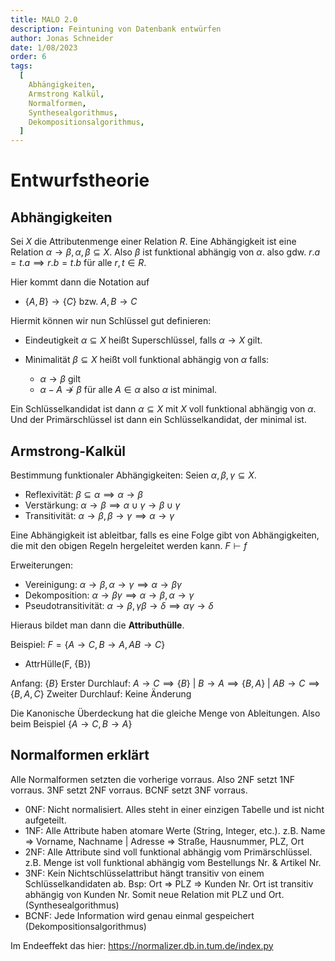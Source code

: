 ```yaml
---
title: MALO 2.0
description: Feintuning von Datenbank entwürfen
author: Jonas Schneider
date: 1/08/2023
order: 6
tags:
  [
    Abhängigkeiten,
    Armstrong Kalkül,
    Normalformen,
    Synthesealgorithmus,
    Dekompositionsalgorithmus,
  ]
---
```


# Entwurfstheorie

## Abhängigkeiten

Sei $X$ die Attributenmenge einer Relation $R$. Eine Abhängigkeit ist eine Relation $\alpha \to \beta, \alpha, \beta \subseteq X$. Also $\beta$ ist funktional abhängig von $\alpha$.
also gdw. $r.a = t.a \implies r.b = t.b$ für alle $r,t \in R$.

Hier kommt dann die Notation auf

- $\{ A,B \} \to \{ C \}$ bzw. $A,B \to C$

Hiermit können wir nun Schlüssel gut definieren:

- Eindeutigkeit
  $\alpha \subseteq X$ heißt Superschlüssel, falls $\alpha \to X$ gilt.

- Minimalität
  $\beta \subseteq X$ heißt voll funktional abhängig von $\alpha$ falls:
  - $\alpha \to \beta$ gilt
  - $\alpha - {A} \nrightarrow \beta$ für alle $A \in \alpha$ also $\alpha$ ist minimal.

Ein Schlüsselkandidat ist dann $\alpha \subseteq X$ mit $X$ voll funktional abhängig von $\alpha$.
Und der Primärschlüssel ist dann ein Schlüsselkandidat, der minimal ist.

## Armstrong-Kalkül

Bestimmung funktionaler Abhängigkeiten:
Seien $\alpha, \beta, \gamma \subseteq X$.

- Reflexivität: $\beta \subseteq \alpha \implies \alpha \to \beta$
- Verstärkung: $\alpha \to \beta \implies \alpha \cup \gamma \to \beta \cup \gamma$
- Transitivität: $\alpha \to \beta, \beta \to \gamma \implies \alpha \to \gamma$

Eine Abhängigkeit ist ableitbar, falls es eine Folge gibt von Abhängigkeiten, die mit den obigen Regeln hergeleitet werden kann.
$F \vdash f$

Erweiterungen:

- Vereinigung: $\alpha \to \beta, \alpha \to \gamma \implies \alpha \to \beta \gamma$
- Dekomposition: $\alpha \to \beta \gamma \implies \alpha \to \beta, \alpha \to \gamma$
- Pseudotransitivität: $\alpha \to \beta, \gamma \beta \to \delta \implies \alpha \gamma \to \delta$

Hieraus bildet man dann die **Attributhülle**.

Beispiel: $F=\{ A \to C, B \to A, AB \to C \}$

- AttrHülle(F, \{B\})

Anfang: $\{B\}$
Erster Durchlauf: $A \to C \implies \{B\}$ | $B \to A \implies \{B,A\}$ | $AB \to C \implies \{B,A,C\}$
Zweiter Durchlauf: Keine Änderung

Die Kanonische Überdeckung hat die gleiche Menge von Ableitungen. Also beim Beispiel $\{A \to C, B \to A\}$

## Normalformen erklärt

Alle Normalformen setzten die vorherige vorraus. Also 2NF setzt 1NF vorraus. 3NF setzt 2NF vorraus. BCNF setzt 3NF vorraus.

- 0NF: Nicht normalisiert. Alles steht in einer einzigen Tabelle und ist nicht aufgeteilt.
- 1NF: Alle Attribute haben atomare Werte (String, Integer, etc.). z.B. Name => Vorname, Nachname | Adresse => Straße, Hausnummer, PLZ, Ort
- 2NF: Alle Attribute sind voll funktional abhängig vom Primärschlüssel. z.B. Menge ist voll funktional abhängig vom Bestellungs Nr. & Artikel Nr.
- 3NF: Kein Nichtschlüsselattribut hängt transitiv von einem Schlüsselkandidaten ab. Bsp: Ort => PLZ => Kunden Nr. Ort ist transitiv abhängig von Kunden Nr. Somit neue Relation mit PLZ und Ort. (Synthesealgorithmus)
- BCNF: Jede Information wird genau einmal gespeichert (Dekompositionsalgorithmus)

Im Endeeffekt das hier:
https://normalizer.db.in.tum.de/index.py
